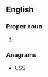 ==English==

===Proper noun===
{{en-proper noun}}

# {{context|biblical|lang=en}} {{abbreviation of|Susanna|lang=en}}

===Anagrams===
* [[USS#English|USS]]